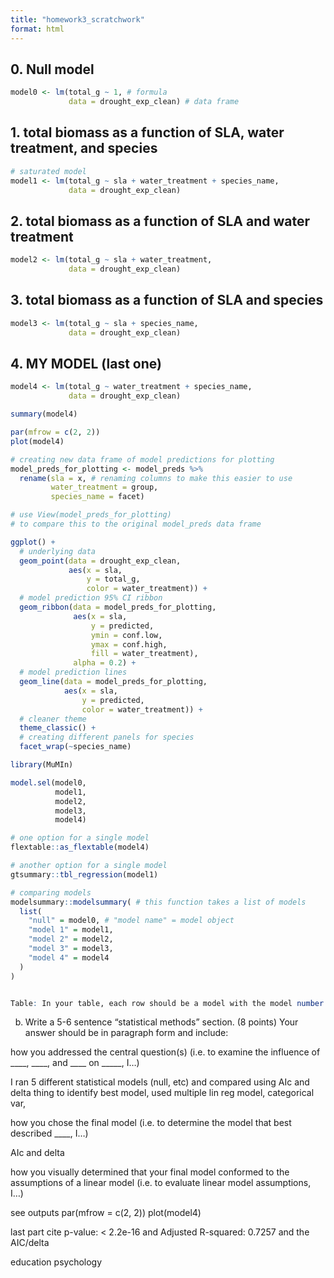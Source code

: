 ```yaml
---
title: "homework3_scratchwork"
format: html
---
```


## 0. Null model
```r
model0 <- lm(total_g ~ 1, # formula
             data = drought_exp_clean) # data frame
```


## 1. total biomass as a function of SLA, water treatment, and species
```r
# saturated model
model1 <- lm(total_g ~ sla + water_treatment + species_name,
             data = drought_exp_clean)
```

## 2. total biomass as a function of SLA and water treatment
```r
model2 <- lm(total_g ~ sla + water_treatment,
             data = drought_exp_clean)
```

## 3. total biomass as a function of SLA and species
```r
model3 <- lm(total_g ~ sla + species_name,
             data = drought_exp_clean)

```

## 4. MY MODEL (last one)
```r
model4 <- lm(total_g ~ water_treatment + species_name,
             data = drought_exp_clean)

summary(model4)

par(mfrow = c(2, 2))
plot(model4) 
```




```r
# creating new data frame of model predictions for plotting
model_preds_for_plotting <- model_preds %>% 
  rename(sla = x, # renaming columns to make this easier to use
         water_treatment = group,
         species_name = facet)

# use View(model_preds_for_plotting) 
# to compare this to the original model_preds data frame

ggplot() +
  # underlying data
  geom_point(data = drought_exp_clean,
             aes(x = sla,
                 y = total_g,
                 color = water_treatment)) +
  # model prediction 95% CI ribbon
  geom_ribbon(data = model_preds_for_plotting,
              aes(x = sla, 
                  y = predicted,
                  ymin = conf.low,
                  ymax = conf.high,
                  fill = water_treatment),
              alpha = 0.2) +
  # model prediction lines
  geom_line(data = model_preds_for_plotting,
            aes(x = sla, 
                y = predicted,
                color = water_treatment)) +
  # cleaner theme
  theme_classic() +
  # creating different panels for species
  facet_wrap(~species_name) 
```


```r
library(MuMIn)

model.sel(model0,
          model1, 
          model2, 
          model3, 
          model4)
```

```r
# one option for a single model
flextable::as_flextable(model4) 

# another option for a single model
gtsummary::tbl_regression(model1)

# comparing models
modelsummary::modelsummary( # this function takes a list of models
  list( 
    "null" = model0, # "model name" = model object
    "model 1" = model1,
    "model 2" = model2,
    "model 3" = model3, 
    "model 4" = model4
  )
) 


Table: In your table, each row should be a model with the model number (1, 2, 3, etc.) and the predictors for each model.
```


b. Write a 5-6 sentence “statistical methods” section. (8 points)
Your answer should be in paragraph form and include:

how you addressed the central question(s) (i.e. to examine the influence of ____, ____, and ____ on _____, I…)

I ran 5 different statistical models (null, etc) and compared using AIc and delta thing to identify best model, used multiple lin reg model, categorical var, 

how you chose the final model (i.e. to determine the model that best described ____, I…)

AIc and delta 

how you visually determined that your final model conformed to the assumptions of a linear model (i.e. to evaluate linear model assumptions, I…)

see outputs
par(mfrow = c(2, 2))
plot(model4)  







last part cite  p-value: < 2.2e-16 and Adjusted R-squared:  0.7257 and the AIC/delta



education psychology 







